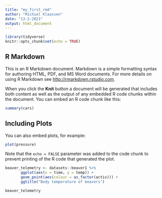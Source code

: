 ```yaml
---
title: "my_first_rmd"
author: "Michiel Klaassen"
date: "13-2-2021"
output: html_document
---
```


```r
library(tidyverse)
knitr::opts_chunk$set(echo = TRUE)
```

## R Markdown

This is an R Markdown document. Markdown is a simple formatting syntax for authoring HTML, PDF, and MS Word documents. For more details on using R Markdown see <http://rmarkdown.rstudio.com>.

When you click the **Knit** button a document will be generated that includes both content as well as the output of any embedded R code chunks within the document. You can embed an R code chunk like this:

```r
summary(cars)
```

## Including Plots

You can also embed plots, for example:

```r
plot(pressure)
```

Note that the `echo = FALSE` parameter was added to the code chunk to prevent printing of the R code that generated the plot.

```r
beaver_telemetry <- datasets::beaver1 %>% 
       ggplot(aes(x = time, y = temp)) +
       geom_point(aes(colour = as_factor(activ))) +
       ggtitle("Body temperature of beavers")

beaver_telemetry
```
